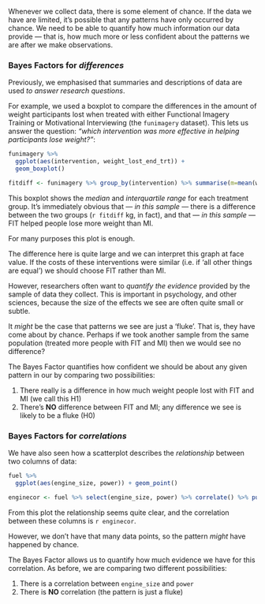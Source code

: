 
Whenever we collect data, there is some element of chance. 
If the data we have are limited, it's possible that any patterns have only occurred by chance.
We need to be able to quantify how much information our data provide --- that is, 
how much more or less confident about the patterns we are after we make observations.


### Bayes Factors for *differences*

Previously, we emphasised that summaries and descriptions of data are used *to answer research questions*.

For example, we used a boxplot to compare the differences in the amount of weight participants lost when
treated with either Functional Imagery Training or Motivational Interviewing (the `funimagery` dataset). 
This lets us answer the question: *"which intervention was more effective in helping participants lose weight?"*:

```r
funimagery %>%
  ggplot(aes(intervention, weight_lost_end_trt)) +
  geom_boxplot()
```

```r
fitdiff <- funimagery %>% group_by(intervention) %>% summarise(m=mean(weight_lost_end_trt)) %>% pull(m) %>% diff %>% round(1) %>% abs
```


This boxplot shows the *median* and *interquartile range* for each treatment group. It's immediately obvious
that --- *in this sample* --- there is a difference between the two groups (`r fitdiff` kg, in fact), and that --- *in this sample* --- FIT helped people lose more weight than MI.

For many purposes this plot is enough.

The difference here is quite large and we can interpret this graph at face value. If the costs of these interventions were similar (i.e. if 'all other things are equal') we should choose FIT rather than MI.

However, researchers often want to *quantify the evidence* provided by the sample of data they collect. 
This is important in psychology, and other sciences, because the size of the effects we see are often quite small or subtle.

It *might* be the case that patterns we see are just a 'fluke'. That is, they have come about by chance. Perhaps if we took another sample from the same population (treated more people with FIT and MI) then we would see no difference?


The Bayes Factor quantifies how confident we should be about any given pattern in our by comparing two possibilities:

1. There really is a difference in how much weight people lost with FIT and MI (we call this H1)
2. There's **NO** difference between FIT and MI; any difference we see is likely to be a fluke (H0)



### Bayes Factors for *correlations*

We have also seen how a scatterplot describes the *relationship* between two columns of data:

```r
fuel %>%
  ggplot(aes(engine_size, power)) + geom_point()
```
```r
enginecor <- fuel %>% select(engine_size, power) %>% correlate() %>% pull(power) %>% first %>% round(2)
```


From this plot the relationship seems quite clear, and the correlation between these columns is `r enginecor`.

However, we don't have that many data points, so the pattern _might_ have happened by chance.

The Bayes Factor allows us to quantify how much evidence we have for this correlation. As before, we are
comparing two different possibilities:

1. There is a correlation between `engine_size` and `power`
2. There is **NO** correlation (the pattern is just a fluke)



